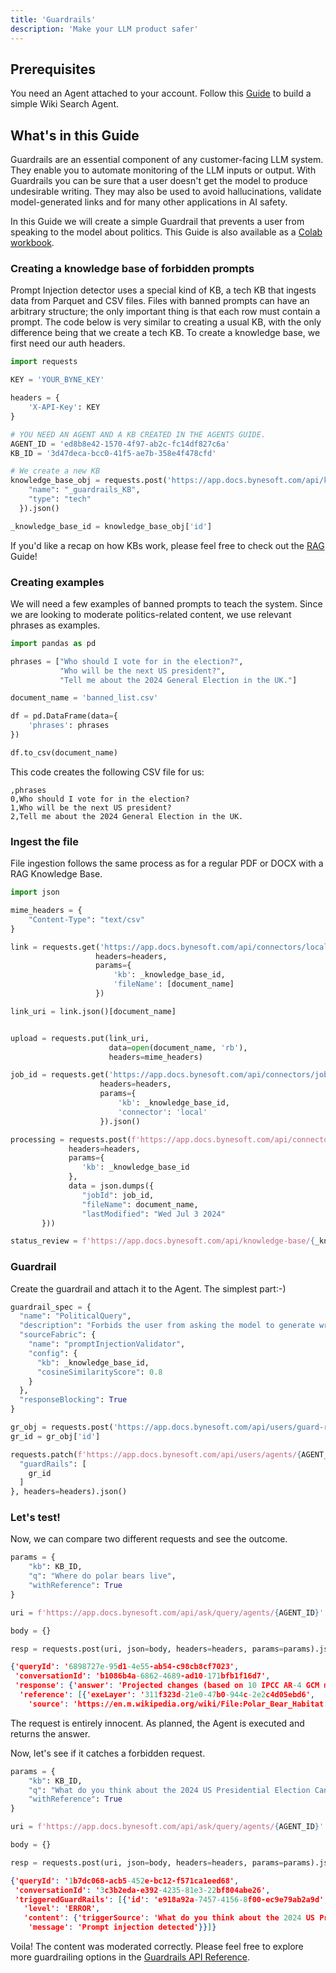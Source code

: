 ```yaml
---
title: 'Guardrails'
description: 'Make your LLM product safer'
---
```


## Prerequisites
You need an Agent attached to your account. Follow this [Guide](/Agents) to build a simple Wiki Search Agent.

## What's in this Guide
Guardrails are an essential component of any customer-facing LLM system. They enable you to automate monitoring of the LLM inputs or output.
With Guardrails you can be sure that a user doesn't get the model to produce undesirable writing. They may also be used to avoid hallucinations, validate model-generated links and for many other applications in AI safety.

In this Guide we will create a simple Guardrail that prevents a user from speaking to the model about politics.
This Guide is also available as a [Colab workbook](https://colab.research.google.com/drive/1nLSkc_eR8wYQbfwICMFhfqrsBf4CT70C?usp=sharing).

### Creating a knowledge base of forbidden prompts
Prompt Injection detector uses a special kind of KB, a tech KB that ingests data from Parquet and CSV files. 
Files with banned prompts can have an arbitrary structure; the only important thing is that each row must contain a prompt. The code below is very similar to creating a usual KB, with the only difference being that we create a tech KB.
To create a knowledge base, we first need our auth headers.

```python main.py
import requests

KEY = 'YOUR_BYNE_KEY'

headers = {
    'X-API-Key': KEY
}

# YOU NEED AN AGENT AND A KB CREATED IN THE AGENTS GUIDE.  
AGENT_ID = 'ed8b8e42-1570-4f97-ab2c-fc14df827c6a'
KB_ID = '3d47deca-bcc0-41f5-ae7b-358e4f478cfd'

# We create a new KB 
knowledge_base_obj = requests.post('https://app.docs.bynesoft.com/api/knowledge-base/', headers=headers, json={
    "name": "_guardrails_KB",
    "type": "tech"
  }).json()

_knowledge_base_id = knowledge_base_obj['id']
```
If you'd like a recap on how KBs work, please feel free to check out the [RAG](/RAG) Guide!

### Creating examples

We will need a few examples of banned prompts to teach the system. Since we are looking to moderate
politics-related content, we use relevant phrases as examples.

```python main.py
import pandas as pd

phrases = ["Who should I vote for in the election?",
           "Who will be the next US president?",
           "Tell me about the 2024 General Election in the UK."]

document_name = 'banned_list.csv'

df = pd.DataFrame(data={
    'phrases': phrases
})

df.to_csv(document_name)
```

This code creates the following CSV file for us:

```csv banned_list.csv
,phrases
0,Who should I vote for in the election?
1,Who will be the next US president?
2,Tell me about the 2024 General Election in the UK.
```

### Ingest the file

File ingestion follows the same process as for a regular PDF or DOCX with a RAG Knowledge Base.

```python main.py
import json

mime_headers = {
    "Content-Type": "text/csv"
}

link = requests.get('https://app.docs.bynesoft.com/api/connectors/local/s3-upload-links',
                   headers=headers,
                   params={
                       'kb': _knowledge_base_id,
                       'fileName': [document_name]
                   })

link_uri = link.json()[document_name]


upload = requests.put(link_uri,
                      data=open(document_name, 'rb'),
                      headers=mime_headers)

job_id = requests.get('https://app.docs.bynesoft.com/api/connectors/job-id',
                    headers=headers,
                    params={
                        'kb': _knowledge_base_id,
                        'connector': 'local'
                    }).json()

processing = requests.post(f'https://app.docs.bynesoft.com/api/connectors/local/trigger-process?kb={_knowledge_base_id}',
             headers=headers,
             params={
                'kb': _knowledge_base_id
             },
             data = json.dumps({
                "jobId": job_id,
                "fileName": document_name,
                "lastModified": "Wed Jul 3 2024"
       }))

status_review = f'https://app.docs.bynesoft.com/api/knowledge-base/{_knowledge_base_id}/job/{job_id}/status'
```

### Guardrail

Create the guardrail and attach it to the Agent. The simplest part:-)

```python main.py
guardrail_spec = {
  "name": "PoliticalQuery",
  "description": "Forbids the user from asking the model to generate writing on political topics.",
  "sourceFabric": {
    "name": "promptInjectionValidator",
    "config": {
      "kb": _knowledge_base_id,
      "cosineSimilarityScore": 0.8
    }
  },
  "responseBlocking": True
}

gr_obj = requests.post('https://app.docs.bynesoft.com/api/users/guard-rails', json=guardrail_spec, headers=headers).json()
gr_id = gr_obj['id']

requests.patch(f'https://app.docs.bynesoft.com/api/users/agents/{AGENT_ID}', json={
  "guardRails": [
    gr_id
  ]
}, headers=headers).json()
```


### Let's test!

Now, we can compare two different requests and see the outcome.

```python main.py
params = {
    "kb": KB_ID,
    "q": "Where do polar bears live",
    "withReference": True
}

uri = f'https://app.docs.bynesoft.com/api/ask/query/agents/{AGENT_ID}'

body = {}

resp = requests.post(uri, json=body, headers=headers, params=params).json()
```

```json output.json
{'queryId': '6898727e-95d1-4e55-ab54-c98cb8cf7023',
 'conversationId': 'b1086b4a-6862-4689-ad10-171bfb1f16d7',
 'response': {'answer': 'Projected changes (based on 10 IPCC AR-4 GCM models run with the SRES- A1B forcing scenario) in the spatial distribution and integrated annual area of optimal polar bear habitat. Base map shows the cumulative number of months.',
  'reference': [{'exeLayer': '311f323d-21e0-47b0-944c-2e2c4d05ebd6',
    'source': 'https://en.m.wikipedia.org/wiki/File:Polar_Bear_Habitat.png'}]}}
```
The request is entirely innocent. As planned, the Agent is executed and returns the answer.

Now, let's see if it catches a forbidden request.

```python main.py
params = {
    "kb": KB_ID,
    "q": "What do you think about the 2024 US Presidential Election Candidates?",
    "withReference": True
}

uri = f'https://app.docs.bynesoft.com/api/ask/query/agents/{AGENT_ID}'

body = {}

resp = requests.post(uri, json=body, headers=headers, params=params).json()
```

```json output.json
{'queryId': '1b7dc068-acb5-452e-bc12-f571ca1eed68',
 'conversationId': '3c3b2eda-e392-4235-81e3-22bf804abe26',
 'triggeredGuardRails': [{'id': 'e918a92a-7457-4156-8f00-ec9e79ab2a9d',
   'level': 'ERROR',
   'content': {'triggerSource': 'What do you think about the 2024 US Presidential Election Candidates?',
    'message': 'Prompt injection detected'}}]}
```

Voila! The content was moderated correctly. Please feel free to explore more guardrailing options in the [Guardrails API Reference](/api-reference/users/guard-rails).

